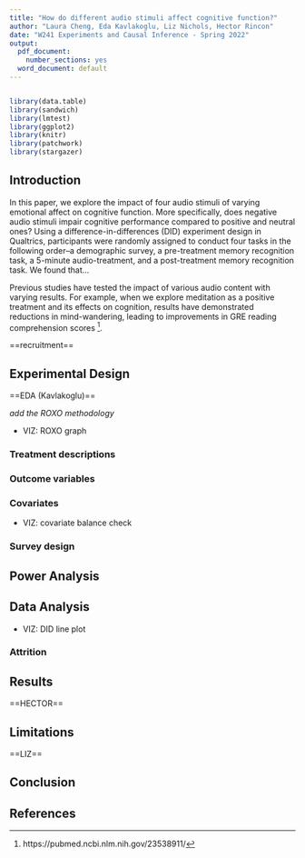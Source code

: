 ```yaml
---
title: "How do different audio stimuli affect cognitive function?"
author: "Laura Cheng, Eda Kavlakoglu, Liz Nichols, Hector Rincon"
date: "W241 Experiments and Causal Inference - Spring 2022"
output:
  pdf_document:
    number_sections: yes
  word_document: default
---
```


```r
```


```r
library(data.table)
library(sandwich)
library(lmtest)
library(ggplot2)
library(knitr)
library(patchwork)
library(stargazer)
```


\tableofcontents
\newpage

## Introduction

In this paper, we explore the impact of four audio stimuli of varying emotional affect on cognitive function. More specifically, does negative audio stimuli impair cognitive performance compared to positive and neutral ones? Using a difference-in-differences (DID) experiment design in Qualtrics, participants were randomly assigned to conduct four tasks in the following order–a demographic survey, a pre-treatment memory recognition task, a 5-minute audio-treatment, and a post-treatment memory recognition task. We found that…

Previous studies have tested the impact of various audio content with varying results. For example, when we explore meditation as a positive treatment and its effects on cognition, results have demonstrated reductions in mind-wandering, leading to improvements in GRE reading comprehension scores ^[https://pubmed.ncbi.nlm.nih.gov/23538911/].


==recruitment==

## Experimental Design


==EDA (Kavlakoglu)==

*add the ROXO methodology*

* VIZ: ROXO graph

### Treatment descriptions

### Outcome variables

### Covariates

* VIZ: covariate balance check

### Survey design


## Power Analysis



## Data Analysis

* VIZ: DID line plot

### Attrition

## Results

==HECTOR==

## Limitations

==LIZ==

## Conclusion


## References
